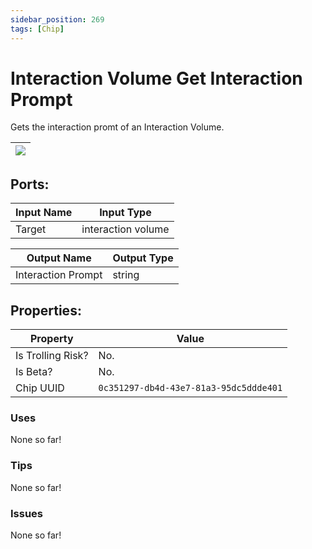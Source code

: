 ```yaml
---
sidebar_position: 269
tags: [Chip]
---
```


# Interaction Volume Get Interaction Prompt


Gets the interaction promt of an Interaction Volume.

| ![](https://images-ext-2.discordapp.net/external/MPmIaQzlEPmgGWlgi-WxBBXt0Bjv_zWPkg1y1f_sy3s/https/www.recroomcircuits.com/image/circuit/absolute-value?width=206&height=108) |
|-----|

## Ports:

| Input Name | Input Type |
|-----------|-----------|
| Target | interaction volume |

| Output Name | Output Type |
|-----------|-----------|
| Interaction Prompt | string |

## Properties:

| Property  | Value |
|-------------------|-----------|
| Is Trolling Risk? | No. |
| Is Beta? | No. |
| Chip UUID | `0c351297-db4d-43e7-81a3-95dc5ddde401` |

### Uses

None so far!

### Tips

None so far!

### Issues

None so far!